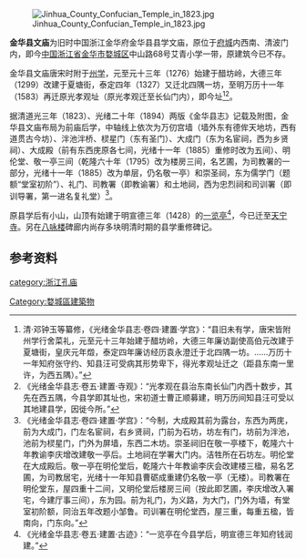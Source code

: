 [[File:Jinhua_County_Confucian_Temple_in_1823.jpg|thumb]]

'''金华县文庙'''为旧时中国浙江金华府金华县县学文庙，原位于[[金华城墙|府城]]内西南、清波门内，即今[[中国|中国]][[浙江省|浙江省]][[金华市|金华市]][[婺城区|婺城区]]中山路68号艾青小学一带，原建筑今已不存。

金华县文庙唐宋时附于[[金华府文庙|州学]]，元至元十三年（1276）始建于醋坊岭，大德三年（1299）改建于夏塘街，泰定四年（1327）又迁北四隅一坊，至明万历十一年（1583）再迁原光孝观址（原光孝观迁至长仙门内），即今址<ref>清·邓钟玉等纂修，《光绪金华县志·卷四·建置·学宫》：“县旧未有学，唐宋皆附州学行舍菜礼，元至元十三年始建于醋坊岭，大德三年廉访副使高伯元改建于夏塘街，皇庆元年燬，泰定四年廉访经历袁永澄迁于北四隅一坊。……万历十一年知府张守约、知县汪可受病其形势卑下，得光孝观址迁之（距县东南一里许，为西五隅）。”</ref><ref>《光绪金华县志·卷五·建置·寺观》：“光孝观在县治东南长仙门内西十数步，其先在西五隅，今县学即其址也，宋初道士曹正顺募建，明万历间知县汪可受以其地建县学，因徙今所。”</ref>。

据清道光三年（1823）、光绪二十年（1894）两版《金华县志》记载及附图，金华县文庙布局为前庙后学，中轴线上依次为万仞宫墙（墙外东有德侔天地坊，西有道贯古今坊）、泮池泮桥、棂星门（东有圣门）、大成门（东为名宦祠，西为乡贤祠）、大成殿（前有东西庑原各七间，光绪十一年（1885）重修时改为五间）、明伦堂、敬一亭三间（乾隆六十年（1795）改为楼房三间，名艺圃，为司教署的一部分，光绪十一年（1885）改为单层，仍名敬一亭）和崇圣祠，东为儒学门（题额“堂室初阶”）、礼门、司教署（即教谕署）和土地祠，西为忠烈祠和司训署（即训导署，第一进名复礼堂）<ref>《光绪金华县志·卷四·建置·学宫》：“今制，大成殿其前为露台，东西为两庑，前为大成门，门左名宦祠，右乡贤祠，门前为石坊，坊左有门，坊前为泮池，池前为棂星门，门外为屏墙，东西二木坊。崇圣祠旧在敬一亭楼下，乾隆六十年教谕李庆增改建敬一亭后。土地祠在学署大门内。洁牲所在石坊左。明伦堂在大成殿后。敬一亭在明伦堂后，乾隆六十年教谕李庆会改建楼三楹，易名艺圃，为司教居宅，光绪十一年知县曹砺成重建仍名敬一亭（无楼）。司教署在明伦堂东，屋四重十二间，又明伦堂后楼房三间（按此即艺圃，李庆增改入署宅，今建厅事三间），东为园。前为礼门，为义路，为大门，门外为墙，有堂室初阶额，同治五年改题小邹鲁。司训署在明伦堂西，屋三重，每重五楹，皆南向，门东向。”</ref>。

原县学后有小山，山顶有始建于明宣德三年（1428）的[[一览亭|一览亭]]<ref>《光绪金华县志·卷五·建置·古迹》：“一览亭在今县学后，明宣德三年知府钱润建。”</ref>，今已迁至[[天宁寺_(金华)|天宁寺]]。另在[[八咏楼|八咏楼]]碑廊内尚存多块明清时期的县学重修碑记。

{{Gallery
|width = 300
|height = 
|lines = 1
|File:Model of Jinhua County Confucian Temple 02 2019-11.jpg|金华古城模型局部，示清波门、县学和一览亭
|File:Yilan Pavilion in Jinhua 04 2019-11.jpg|原在县学后，今迁至天宁寺的一览亭
|File:Steles in Jinhua County Confucian Temple 03 2019-11.jpg|清道光时重刻明正德九年（1514）《金华县修学记》，原在明伦堂西，今在八咏楼碑廊内
|File:Steles in Jinhua County Confucian Temple 02 2019-11.jpg|明崇祯五年（1632）《重修金华县儒学碑记》，原在明伦堂西，今在八咏楼碑廊内
|File:Steles in Jinhua County Confucian Temple 01 2019-11.jpg|清康熙十九年（1680）《重修金华县儒学碑记》，原在大成门东，今在八咏楼碑廊内
|File:Steles in Jinhua County Confucian Temple 04 2019-11.jpg|清康熙五十五年（1716）《重修金华县儒学碑记》，原在大成门西，今在八咏楼碑廊内
}}

==参考资料==
{{reflist|2}}
{{DEFAULTSORT:J金}}

{{浙江省境内的孔庙}}

[[category:浙江孔庙|category:浙江孔庙]]
[[Category:婺城區建築物|Category:婺城區建築物]]
